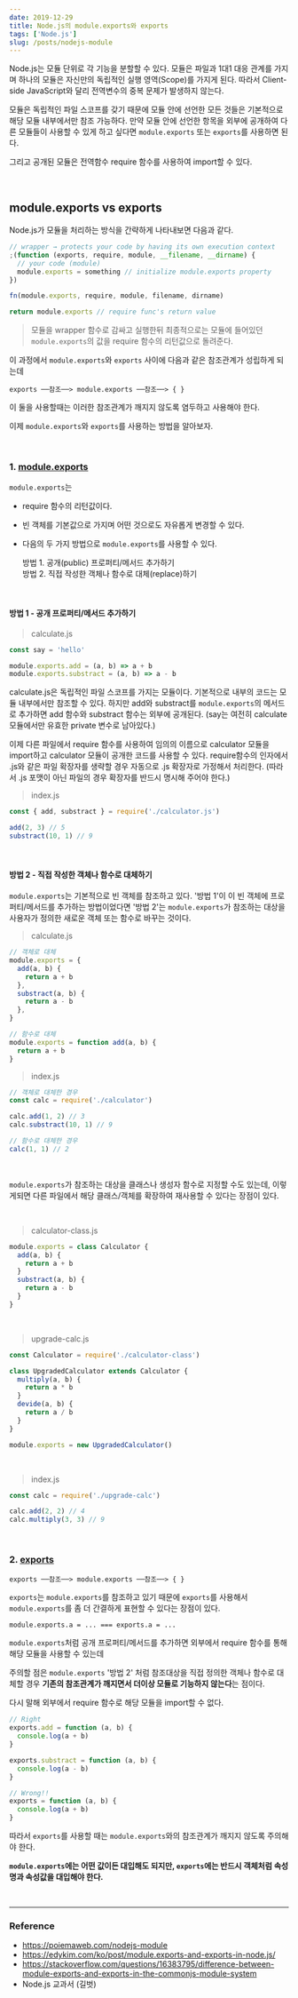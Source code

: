```yaml
---
date: 2019-12-29
title: Node.js의 module.exports와 exports
tags: ['Node.js']
slug: /posts/nodejs-module
---
```


Node.js는 모듈 단위로 각 기능을 분할할 수 있다. 모듈은 파일과 1대1 대응 관계를 가지며 하나의 모듈은 자신만의 독립적인 실행 영역(Scope)를 가지게 된다. 따라서 Client-side JavaScript와 달리 전역변수의 중복 문제가 발생하지 않는다.

모듈은 독립적인 파일 스코프를 갖기 때문에 모듈 안에 선언한 모든 것들은 기본적으로 해당 모듈 내부에서만 참조 가능하다. 만약 모듈 안에 선언한 항목을 외부에 공개하여 다른 모듈들이 사용할 수 있게 하고 싶다면 `module.exports` 또는 `exports`를 사용하면 된다.

그리고 공개된 모듈은 전역함수 require 함수를 사용하여 import할 수 있다.

<br />

## module.exports vs exports

Node.js가 모듈을 처리하는 방식을 간략하게 나타내보면 다음과 같다.

```js
// wrapper → protects your code by having its own execution context
;(function (exports, require, module, __filename, __dirname) {
  // your code (module)
  module.exports = something // initialize module.exports property
})

fn(module.exports, require, module, filename, dirname)

return module.exports // require func's return value
```

> 모듈을 wrapper 함수로 감싸고 실행한뒤 최종적으로는 모듈에 들어있던 `module.exports`의 값을 require 함수의 리턴값으로 돌려준다.

이 과정에서 `module.exports`와 `exports` 사이에 다음과 같은 참조관계가 성립하게 되는데

```
exports ──참조──> module.exports ──참조──> { }
```

이 둘을 사용할때는 이러한 참조관계가 깨지지 않도록 염두하고 사용해야 한다.

이제 `module.exports`와 `exports`를 사용하는 방법을 알아보자.

<br />

### 1. [module.exports](https://nodejs.org/api/modules.html#modules_module_exports)

`module.exports`는

- require 함수의 리턴값이다.
- 빈 객체를 기본값으로 가지며 어떤 것으로도 자유롭게 변경할 수 있다.
- 다음의 두 가지 방법으로 `module.exports`를 사용할 수 있다.

  방법 1. 공개(public) 프로퍼티/메서드 추가하기<br />
  방법 2. 직접 작성한 객체나 함수로 대체(replace)하기

<br />

#### 방법 1 - 공개 프로퍼티/메서드 추가하기

> calculate.js

```js
const say = 'hello'

module.exports.add = (a, b) => a + b
module.exports.substract = (a, b) => a - b
```

calculate.js은 독립적인 파일 스코프를 가지는 모듈이다. 기본적으로 내부의 코드는 모듈 내부에서만 참조할 수 있다. 하지만 add와 substract를 `module.exports`의 메서드로 추가하면 add 함수와 substract 함수는 외부에 공개된다. (say는 여전히 calculate 모듈에서만 유효한 private 변수로 남아있다.)

이제 다른 파일에서 require 함수를 사용하여 임의의 이름으로 calculator 모듈을 import하고 calculator 모듈이 공개한 코드를 사용할 수 있다. require함수의 인자에서 .js와 같은 파일 확장자를 생략할 경우 자동으로 .js 확장자로 가정해서 처리한다. (따라서 .js 포맷이 아닌 파일의 경우 확장자를 반드시 명시해 주어야 한다.)

> index.js

```js
const { add, substract } = require('./calculator.js')

add(2, 3) // 5
substract(10, 1) // 9
```

<br />

#### 방법 2 - 직접 작성한 객체나 함수로 대체하기

`module.exports`는 기본적으로 빈 객체를 참조하고 있다. '방법 1'이 이 빈 객체에 프로퍼티/메서드를 추가하는 방법이었다면 '방법 2'는 `module.exports`가 참조하는 대상을 사용자가 정의한 새로운 객체 또는 함수로 바꾸는 것이다.

> calculate.js

```js
// 객체로 대체
module.exports = {
  add(a, b) {
    return a + b
  },
  substract(a, b) {
    return a - b
  },
}

// 함수로 대체
module.exports = function add(a, b) {
  return a + b
}
```

> index.js

```js
// 객체로 대체한 경우
const calc = require('./calculator')

calc.add(1, 2) // 3
calc.substract(10, 1) // 9

// 함수로 대체한 경우
calc(1, 1) // 2
```

<br />

`module.exports`가 참조하는 대상을 클래스나 생성자 함수로 지정할 수도 있는데, 이렇게되면 다른 파일에서 해당 클래스/객체를 확장하여 재사용할 수 있다는 장점이 있다.

<br />

> calculator-class.js

```js
module.exports = class Calculator {
  add(a, b) {
    return a + b
  }
  substract(a, b) {
    return a - b
  }
}
```

<br />

> upgrade-calc.js

```js
const Calculator = require('./calculator-class')

class UpgradedCalculator extends Calculator {
  multiply(a, b) {
    return a * b
  }
  devide(a, b) {
    return a / b
  }
}

module.exports = new UpgradedCalculator()
```

<br />

> index.js

```js
const calc = require('./upgrade-calc')

calc.add(2, 2) // 4
calc.multiply(3, 3) // 9
```

<br />

### 2. [exports](https://nodejs.org/api/modules.html#modules_exports_shortcut)

```
exports ──참조──> module.exports ──참조──> { }
```

`exports`는 `module.exports`를 참조하고 있기 때문에 `exports`를 사용해서 `module.exports`를 좀 더 간결하게 표현할 수 있다는 장점이 있다.

```
module.exports.a = ... === exports.a = ...
```

`module.exports`처럼 공개 프로퍼티/메서드를 추가하면 외부에서 require 함수를 통해 해당 모듈을 사용할 수 있는데

주의할 점은 `module.exports` '방법 2' 처럼 참조대상을 직접 정의한 객체나 함수로 대체할 경우 **기존의 참조관계가 깨지면서 더이상 모듈로 기능하지 않는다**는 점이다.

다시 말해 외부에서 require 함수로 해당 모듈을 import할 수 없다.

```js
// Right
exports.add = function (a, b) {
  console.log(a + b)
}

exports.substract = function (a, b) {
  console.log(a - b)
}

// Wrong!!
exports = function (a, b) {
  console.log(a + b)
}
```

따라서 `exports`를 사용할 때는 `module.exports`와의 참조관계가 깨지지 않도록 주의해야 한다.

**`module.exports`에는 어떤 값이든 대입해도 되지만, `exports`에는 반드시 객체처럼 속성명과 속성값을 대입해야 한다.**

<br />

---

### Reference

- https://poiemaweb.com/nodejs-module
- https://edykim.com/ko/post/module.exports-and-exports-in-node.js/
- https://stackoverflow.com/questions/16383795/difference-between-module-exports-and-exports-in-the-commonjs-module-system
- Node.js 교과서 (길벗)
